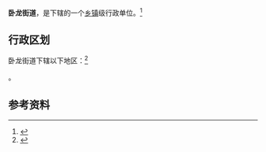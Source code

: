 {{中国乡级行政区
|景观照片文件名 = 
|景观照片描述 = 
|汉语拼音 = 
|其他语言 = 
|其他语言名称 = 
|旧称 = 
|地名出处 = 
|位置图文件名 = 
|位置图描述 = 
|自定义图片= 
|建置时间 = 
|政府驻地 = 
|毗邻 = 
|总面积 = 
|总人口 = 
|总人口年份 = 
|户籍人口 = 
|户籍人口年份 = 
|常住人口 = 
|常住人口年份 = 
|人口密度 = 
|GDP = 
|GDP年份 = 
|邮政编码 = 
|电话区号 = 396
|官方网站 = 
|网站名称 = 
|41/17/22/004/000}}

'''卧龙街道'''，是{{PRC admin/fullname|41/17/22/004/000|3}}下辖的一个[[乡镇|乡镇]]级行政单位。<ref>{{PRC admin/ref sgc|{{PRC admin/parent|41/17/22/004/000}}}}</ref>

== 行政区划 ==

卧龙街道下辖以下地区：<ref>{{PRC admin/ref sgc|41/17/22/004/000}}</ref>

{{PRC admin/children|41/17/22/004/000}}。

== 参考资料 ==

{{reflist}}

{{行政区划小作品}}
{{PRC admin/navcat|41/17/22/004/000}}